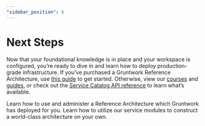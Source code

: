 ```yaml
---
"sidebar_position": 6
---
```



# Next Steps

Now that your foundational knowledge is in place and your workspace is configured, you’re ready to dive in and learn how to deploy production-grade infrastructure. If you’ve purchased a Gruntwork Reference Architecture, use [this guide](/docs/guides/reference-architecture) to get started. Otherwise, view our [courses](/docs/courses) and [guides](/docs/guides), or check out the [Service Catalog API reference](/docs/reference/services/intro/overview) to learn what’s available.

<Grid cols={2}>
  <Card
    title="Set Up Your Reference Architecture"
    href="/docs/guides/reference-architecture"
  >
    Learn how to use and administer a Reference Architecture which Gruntwork has
    deployed for you.
  </Card>
  <Card
    title="Build Your Own Architecture"
    href="/docs/guides#build-your-own-architecture"
  >
    Learn how to utilize our service modules to construct a world-class
    architecture on your own.
  </Card>
</Grid>


<!-- ##DOCS-SOURCER-START
{"sourcePlugin":"Local File Copier","hash":"bd84fe02cd2170f453385096dbcd93f4"}
##DOCS-SOURCER-END -->
